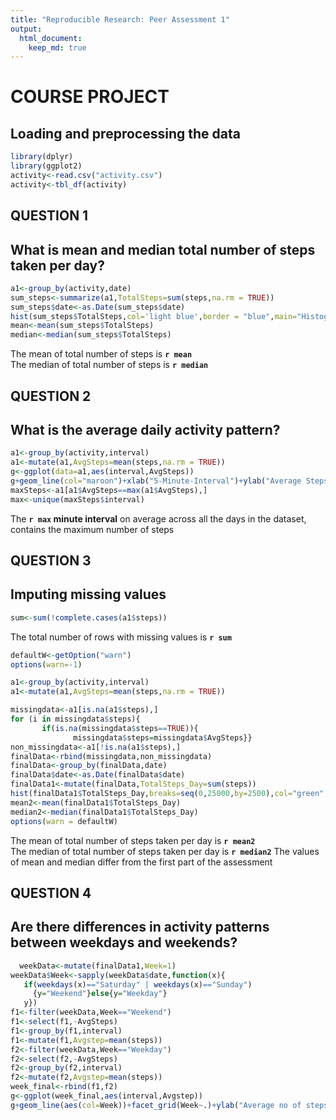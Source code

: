 ```yaml
---
title: "Reproducible Research: Peer Assessment 1"
output: 
  html_document:
    keep_md: true
---
```



# COURSE PROJECT


## Loading and preprocessing the data
```r
library(dplyr)
library(ggplot2)
activity<-read.csv("activity.csv")
activity<-tbl_df(activity)
```
## QUESTION 1

## What is mean and median total number of steps taken per day?

```r
a1<-group_by(activity,date)
sum_steps<-summarize(a1,TotalSteps=sum(steps,na.rm = TRUE))
sum_steps$date<-as.Date(sum_steps$date)
hist(sum_steps$TotalSteps,col='light blue',border = "blue",main="Histogram of Total Steps PER Day",xlab="Steps per Day",breaks=seq(0,25000,by=2500))
mean<-mean(sum_steps$TotalSteps)
median<-median(sum_steps$TotalSteps)

```

The mean of total number of steps is **`r mean`**     
The median of total number of steps is **`r median`**      

## QUESTION 2

## What is the average daily activity pattern?

```r
a1<-group_by(activity,interval)
a1<-mutate(a1,AvgSteps=mean(steps,na.rm = TRUE))
g<-ggplot(data=a1,aes(interval,AvgSteps))
g+geom_line(col="maroon")+xlab("5-Minute-Interval")+ylab("Average Steps")+ggtitle("Average Steps PER Interval Across All Days")
maxSteps<-a1[a1$AvgSteps==max(a1$AvgSteps),]
max<-unique(maxSteps$interval)
```

The **`r max` minute interval** on average across all the days in the dataset, contains the maximum number of steps      

## QUESTION 3
## Imputing missing values


```r
sum<-sum(!complete.cases(a1$steps))
```
The total number of rows with missing values is **`r sum`**

```r
defaultW<-getOption("warn")
options(warn=-1)

a1<-group_by(activity,interval)
a1<-mutate(a1,AvgSteps=mean(steps,na.rm = TRUE))

missingdata<-a1[is.na(a1$steps),]
for (i in missingdata$steps){
       if(is.na(missingdata$steps==TRUE)){
              missingdata$steps=missingdata$AvgSteps}}
non_missingdata<-a1[!is.na(a1$steps),]
finalData<-rbind(missingdata,non_missingdata)
finalData<-group_by(finalData,date)
finalData$date<-as.Date(finalData$date)
finalData1<-mutate(finalData,TotalSteps_Day=sum(steps))
hist(finalData1$TotalSteps_Day,breaks=seq(0,25000,by=2500),col="green",border = "dark blue",main="Total number of steps taken each day",xlab="Total Steps per Day")
mean2<-mean(finalData1$TotalSteps_Day)
median2<-median(finalData1$TotalSteps_Day)
options(warn = defaultW)
```

The mean of total number of steps taken per day is **`r mean2`**    
The median of total number of steps taken per day is **`r median2`**
The values of mean and median differ from the first part of the assessment

## QUESTION 4

## Are there differences in activity patterns between weekdays and weekends?

```r
  weekData<-mutate(finalData1,Week=1)
weekData$Week<-sapply(weekData$date,function(x){
   if(weekdays(x)=="Saturday" | weekdays(x)=="Sunday")
     {y="Weekend"}else{y="Weekday"}
   y})
f1<-filter(weekData,Week=="Weekend")
f1<-select(f1,-AvgSteps)
f1<-group_by(f1,interval)
f1<-mutate(f1,Avgstep=mean(steps))
f2<-filter(weekData,Week=="Weekday")
f2<-select(f2,-AvgSteps)
f2<-group_by(f2,interval)
f2<-mutate(f2,Avgstep=mean(steps))
week_final<-rbind(f1,f2)
g<-ggplot(week_final,aes(interval,Avgstep))
g+geom_line(aes(col=Week))+facet_grid(Week~.)+ylab("Average no of steps")+ggtitle("Average no of steps by day type")
```
